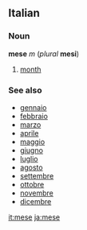 ==Italian==
===Noun===
'''mese''' ''m'' (''plural'' '''mesi''')

#[[month]]

===See also===
*[[gennaio]]
*[[febbraio]]
*[[marzo]]
*[[aprile]]
*[[maggio]]
*[[giugno]]
*[[luglio]]
*[[agosto]]
*[[settembre]]
*[[ottobre]]
*[[novembre]]
*[[dicembre]]

[[it:mese]]
[[ja:mese]]